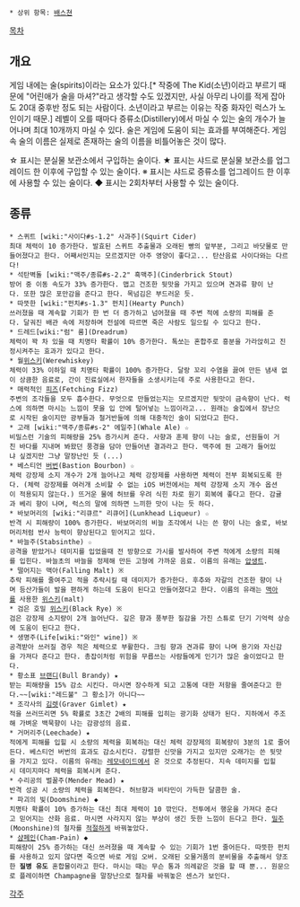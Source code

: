  * 상위 항목: [[배스쳔]]

[[목차]]

== 개요 ==
게임 내에는 술(spirits)이라는 요소가 있다.[* 작중에 The Kid(소년)이라고 부르기 때문에 "어린애가 술을 마셔?"라고 생각할 수도 있겠지만, 사실 아무리 나이를 적게 잡아도 20대 중후반 정도 되는 사람이다. 소년이라고 부르는 이유는 작중 화자인 럭스가 노인이기 때문.] 레벨이 오를 때마다 증류소(Distillery)에서 마실 수 있는 술의 개수가 늘어나며 최대 10개까지 마실 수 있다. 술은 게임에 도움이 되는 효과를 부여해준다. 게임 속 술의 이름은 실제로 존재하는 술의 이름을 비틀어놓은 것이 많다.

☆ 표시는 분실물 보관소에서 구입하는 술이다.
★ 표시는 샤드로 분실물 보관소를 업그레이드 한 이후에 구입할 수 있는 술이다.
※ 표시는 샤드로 증류소를 업그레이드 한 이후에 사용할 수 있는 술이다.
◆ 표시는 2회차부터 사용할 수 있는 술이다.

== 종류 ==
 * 스퀴트 [wiki:"사이다#s-1.2" 사과주](Squirt Cider) 
 최대 체력이 10 증가한다. 발효된 스퀴트 추출물과 오래된 빵의 앞부분, 그리고 바닷물로 만들어졌다고 한다. 어째서인지는 모르겠지만 아주 영양이 좋다고... 탄산음료 사이다와는 다르다!
 * 석탄벽돌 [wiki:"맥주/종류#s-2.2" 흑맥주](Cinderbrick Stout)
 방어 중 이동 속도가 33% 증가한다. 맵고 건조한 뒷맛을 가지고 있으며 견과류 향이 난다. 또한 많은 포만감을 준다고 한다. 목넘김은 부드러운 듯.
 * 따뜻한 [wiki:"펀치#s-1.3" 펀치](Hearty Punch)
 쓰러졌을 때 계속할 기회가 한 번 더 증가하고 넘어졌을 때 주변 적에 소량의 피해를 준다. 달궈진 배관 속에 저장하며 전설에 따르면 죽은 사람도 일으킬 수 있다고 한다.
 * 드레드[wiki:"럼" 룸](Dreadrum)
 체력이 꽉 차 있을 때 치명타 확률이 10% 증가한다. 톡쏘는 혼합주로 흥분을 가라앉히고 진정시켜주는 효과가 있다고 한다.
 * 월[[위스키]](Werewhiskey)
 체력이 33% 이하일 때 치명타 확률이 100% 증가한다. 달랑 꼬리 수염을 끓여 만든 냄새 없이 상큼한 음료로, 간이 진료실에서 한자들을 소생시키는데 주로 사용한다고 한다.
 * 매력적인 [[피즈]](Fetching Fizz) 
 주변의 조각들을 모두 흡수한다. 무엇으로 만들었는지는 모르겠지만 뒷맛이 금속향이 난다. 럭스에 의하면 마시는 느낌이 못을 입 안에 털어넣는 느낌이라고... 원래는 술집에서 장난으로 시작된 술이지만 광부들과 철거반들에 의해 대중적인 술이 되었다고 한다.
 * 고래 [wiki:"맥주/종류#s-2" 에일주](Whale Ale) ☆
 비밀스런 기술의 피해량을 25% 증가시켜 준다. 사향과 훈제 향이 나는 술로, 선원들이 거친 바다를 지내며 봐왔던 풍경을 담아 만들어낸 결과라고 한다. 맥주에 뭔 고래가 들어있냐 싶겠지만 그냥 말장난인 듯 (...)
 * 베스티언 [[버번]](Bastion Bourbon) ☆
 체력 강장제 소지 개수가 2개 늘어나고 체력 강장제를 사용하면 체력이 전부 회복되도록 한다. (체력 강장제를 여러개 소비할 수 없는 iOS 버전에서는 체력 강장제 소지 개수 옵션이 적용되지 않는다.) 뜨거운 물에 허브를 우려 식힌 차로 원기 회복에 좋다고 한다. 감귤과 베리 향이 나며, 럭스의 말에 의하면 느끼한 맛이 나는 듯 하다.
 * 바보머리의 [wiki:"리큐르" 리큐어](Lunkhead Liqueur) ☆
 반격 시 피해량이 100% 증가한다. 바보머리의 비늘 조각에서 나는 쓴 향이 나는 술로, 바보머리처럼 반사 능력이 향상된다고 믿어지고 있다. 
 * 바늘주(Stabsinthe) ☆
 공격을 받았거나 데미지를 입었을때 전 방향으로 가시를 발사하여 주변 적에게 소량의 피해를 입힌다. 바늘초의 바늘을 정제해 만든 고형에 가까운 음료. 이름의 유래는 [[압생트]].
 * 떨어지는 맥아(Falling Malt) ※
 추락 피해를 줄여주고 적을 추락시킬 때 데미지가 증가한다. 후추와 자갈의 건조한 향이 나며 등산가들이 발을 편하게 하는데 도움이 된다고 만들어졌다고 한다. 이름의 유래는 [[맥아]]를 사용한 [[위스키]](malt)
 * 검은 호밀 [[위스키]](Black Rye) ※
 검은 강장제 소지량이 2개 늘어난다. 깊은 향과 풍부한 질감을 가진 스튜로 단기 기억력 상승에 도움이 된다고 한다.
 * 생명주(Life[wiki:"와인" wine]) ※
 공격받아 쓰러질 경우 적은 체력으로 부활한다. 크림 향과 견과류 향이 나며 용기와 자신감을 가져다 준다고 한다. 총잡이처럼 위험을 무릅쓰는 사람들에게 인기가 많은 술이었다고 한다.
 * 황소표 [[브랜디]](Bull Brandy) ★
 받는 피해량을 15% 감소 시킨다. 마시면 장수하게 되고 고통에 대한 저항을 줄여준다고 한다.~~[wiki:"레드불" 그 황소]가 아니다~~ 
 * 조각사의 [[김렛]](Graver Gimlet) ★
 적을 쓰러뜨리면 5% 확률로 3초간 2배의 피해를 입히는 광기화 상태가 된다. 지하에서 주조해 가벼운 백묵향이 나는 감광성의 음료.
 * 거머리주(Leechade) ★
 적에게 피해를 입힐 시 소량의 체력을 회복하는 대신 체력 강장제의 회복량이 3분의 1로 줄어든다. 베스티언 버번의 효과도 감소시킨다. 강렬한 신맛을 가지고 있지만 오래가는 쓴 뒷맛을 가지고 있다. 이름의 유래는 [[레모네이드]]에서 온 것으로 추정된다. 지속 데미지를 입힐시 데미지마다 체력을 회복시켜 준다.
 * 수리공의 벌꿀주(Mender Mead) ★
 반격 성공 시 소량의 체력을 회복한다. 허브향과 비타민이 가득한 달콤한 술.
 * 파괴의 빛(Doomshine) ◆
 치명타 확률이 10% 증가하는 대신 최대 체력이 10 깎인다. 전투에서 행운을 가져다 준다고 믿어지는 산화 음료. 마시면 사라지지 않는 부상이 생긴 듯한 느낌이 든다고 한다. [[밀주]](Moonshine)의 철자를 [[적절]]하게 바꿔놓았다.
 * [[샴페인]](Cham-Pain) ◆
 피해량이 25% 증가하는 대신 쓰러졌을 때 계속할 수 있는 기회가 1번 줄어든다. 따뜻한 펀치를 사용하고 있지 않다면 죽으면 바로 게임 오버. 오래된 오물거품의 분비물을 추출해서 양조한 '''질병 유도''' 혼합물이라고 한다. 마시는 때는 무슨 통과 의례같은 것을 할 때 뿐... 원문으로 플레이하면 Champagne을 말장난으로 철자를 바꿔놓은 센스가 보인다.

[[각주]]
